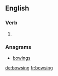 
==English==

===Verb===
{{head|en|present participle}}

# {{present participle of|bowse|lang=en|nocat=1}}

===Anagrams===
* [[bowings#English|bowings]]

[[de:bowsing]]
[[fr:bowsing]]